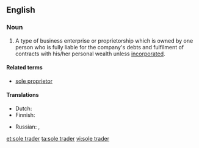 ==English==
{{wikipedia}}

===Noun===
{{en-noun|head=[[sole]] [[trader]]}}

#A type of business enterprise or proprietorship which is owned by one person who is fully liable for the company's debts and fulfilment of contracts with his/her personal wealth unless [[incorporated]].

====Related terms====
* [[sole proprietor]]

====Translations====
{{trans-top|a type of business enterprise}}
* Dutch: {{t|nl|eenmanszaak|f}}
* Finnish: {{t+|fi|toiminimi}}
{{trans-mid}}
* Russian: {{t+|ru|индивидуальный предприниматель|m|tr=individuál'nyj predprinimátel’|sc=Cyrl}}, {{t+|ru|ИП|m|tr=i-pé|sc=Cyrl}}
{{trans-bottom}}

[[et:sole trader]]
[[ta:sole trader]]
[[vi:sole trader]]